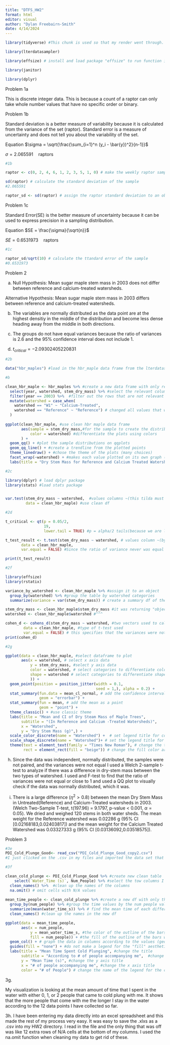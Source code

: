 ```yaml
---
title: "DTFS_HW2"
format: html
editor: visual
author: "Dylan Freebairn-Smith"
date: 4/14/2024
---
```


```r

library(tidyverse) #This chunk is used so that my render went through.  The code could not read " %>% " without it when rendering.

library(lterdatasampler)

library(effsize) # install and load package "effsize" to run function in Problem 2

library(janitor)

library(dplyr)
```

Problem 1a

This is discrete integer data. This is because a count of a raptor can only take whole number values that have no specific order or binary.

Problem 1b

Standard deviation is a better measure of variability because it is calculated from the variance of the set (raptor). Standard error is a measure of uncertainty and does not tell you about the variability of the set.

Equation $\sigma = \sqrt{\frac{\sum_{i=1}^n (y_i - \bar{y})^2}{n-1}}$

$\sigma = 2.065591 \quad \text{raptors}$

```r
#1b

raptor <- c(0, 2, 4, 6, 1, 2, 3, 5, 1, 0) # make the weekly raptor sample data list an object "raptor"

sd(raptor) # calculate the standard deviation of the sample
#2.065591

raptor_sd <- sd(raptor) # assign the raptor standard deviation to an object
```

Problem 1c

Standard Error(SE) is the better measure of uncertainty because it can be used to express precision in a sampling distribution.

Equation $SE = \frac{\sigma}{\sqrt{n}}$

$SE = 0.6531973 \quad \text{raptors}$

```r
#1c

raptor_sd/sqrt(10) # calculate the ttandard error of the sample
#0.6531973
```

Problem 2

a.  Null Hypothesis: Mean sugar maple stem mass in 2003 does not differ between reference and calcium-treated watersheds.

Alternative Hypothesis: Mean sugar maple stem mass in 2003 differs between reference and calcium-treated watersheds.

b.  The variables are normally distributed as the data point are at the highest densitiy in the middle of the distribution and become less dense heading away from the middle in both directions.

c.  The groups do not have equal variances because the ratio of variances is 2.6 and the 95% confidence interval does not include 1.

d.  $t_{critical} = -2.09302405220831$

```r
#2b

data("hbr_maples") #load in the hbr_maple data frame from the lterdatasampler package

#b

clean_hbr_maple <- hbr_maples %>% #create a new data frame with only relevant data
  select(year, watershed, stem_dry_mass) %>% #select the relevant columns
  filter(year == 2003) %>%  #filter out the rows that are not relevant
  mutate(watershed = case_when(
    watershed == "W1" ~ "Calcium-Treated",
    watershed == "Reference" ~ "Reference") # changed all values that were "W1" in column "watershed" to "Calcium-Treated" (it also makes all other values N/A if you don't define them aswell)
  )
  
ggplot(clean_hbr_maple, #use clean hbr maple data frame
       aes(sample = stem_dry_mass,#for the sample to create the distribution used on the x-axisof the plots
           color = watershed) #differentiate the plots using colors
       ) + 
  geom_qq() + #plot the sample distributions on qqplots
  geom_qq_line() + #create a trendline from the plotted points
  theme_linedraw() + #chose the theme of the plots (many choices)
  facet_wrap(~watershed) + #makes each value plotted on its own graph (1d-2d)
  labs(title = "Dry Stem Mass for Reference and Calcium Treated Watershed qqPlot", y = "Dry Stem Mass (g)") #define the title and axis titles
```

```r
#2c

library(dplyr) # load dplyr package
library(stats) #load stats package


var.test(stem_dry_mass ~ watershed,  #values columns ~(this tilda must be read as "by") columns with groups
         data = clean_hbr_maple) #use clean df
```

```r
#2d

t_critical <- qt(p = 0.05/2, 
                 19,
                 lower.tail = TRUE) #p = alpha/2 tails(because we are looking for a "difference" not a greater or lesser value), df = n - # of groups, use lower.tail = FALSE for a one tailed test of the upper values lower.tail = TRUE is the default and tests both


```

```r
t_test_result <- t.test(stem_dry_mass ~ watershed, # values column ~(by) groups column
       data = clean_hbr_maple,
       var.equal = FALSE) #Since the ratio of variance never was equal to 1 var.equal = FALSE

print(t_test_result)
```

```r
#2f 

library(effsize)
library(rstatix)

variance_by_watershed <- clean_hbr_maple %>% #assign it to an object
  group_by(watershed) %>% #group the table by watershed categories
  summarize(variance = var(stem_dry_mass)) # create a summary df of the variance of each watershed groups stem dry mass

stem_dry_mass <- clean_hbr_maple$stem_dry_mass #it was returning "object not found for the two columns so I assigned each column as its own object/vector
watershed <- clean_hbr_maple$watershed #^^^

cohen_d <- cohens_d(stem_dry_mass ~ watershed, #two vectors used to calculate effect size
        data = clean_hbr_maple, #type of t-test used
        var.equal = FALSE) # this specifies that the variances were not equal to each other
print(cohen_d)
```

```r
#2g

ggplot(data = clean_hbr_maple, #select dataframe to plot
       aes(x = watershed, # select x axis data
           y = stem_dry_mass, #select y axis data
           color = watershed, # select categories to differentiate colors by
           shape = watershed # select categories to differentiate shapes by
           )) +
  geom_point(position = position_jitter(width = 0.1, 
                                        seed = 1,), alpha = 0.2) +
  stat_summary(fun.data = mean_cl_normal, # add the confidence interval as an error bar
               geom = "errorbar") +
  stat_summary(fun = mean, # add the mean as a point
               geom = "point") +
  theme_classic() + #use classic theme
  labs(title = "Mean and CI of Dry Steam Mass of Maple Trees", 
       subtitle = "(In Reference and Calcium -Treated Watersheds)", 
       x = "Watershed", 
       y = "Dry Stem Mass (g)",) + 
  scale_color_discrete(name = "Watershed") +  # set legend title for color
  scale_shape_discrete(name = "Watershed")+ # set the legend title for shape
  theme(text = element_text(family = "Times New Roman"), # change the text font
        rect = element_rect(fill = "beige")) # change the fill color around the graph

```

h.  Since the data was independent, normally distributed, the samples were not paired, and the variances were not equal I used a Welch 2-sample t-test to analyze if there was a difference in dry-stem mass between the two types of watershed. I used and F-test to find that the ratio of variances were not equal or close to 1 and used a QQ plot to visually check if the data was normally distributed, which it was.

i.  There is a large difference ($\eta^{2} > 0.8$) between the mean Dry Stem Mass in Untreated(Reference) and Calcium-Treated watersheds in 2003. (Welch Two-Sample T-test, t(197.96) = 9.1797, p-value \< 0.001, $\alpha = 0.05$). We dried and weighed 120 stems in both water sheds. The mean weight for the Reference watershed was 0.02286 g (95% CI \[0.02168183,0.02403817\]) and the mean weight for the Calcium Treated Watershed was 0.03327333 g (95% CI \[0.03136092,0.03518575\]).

Problem 3

```r
#3e
PDI_Cold_Plunge_Good<- read_csv("PDI_Cold_Plunge_Good_copy2.csv")
#I just clicked on the .csv in my files and imported the data set that way because it was saying that it could not find my file with read.csv() or read_csv().
```

```r
#3f

clean_cold_plunge <- PDI_Cold_Plunge_Good %>% #create new clean table
    select(`Water_Time (s)`, Num_People) %>% #select the tow columns I want in my new df
  clean_names() %>%  #clean up the names of the columns
  na.omit() # omit cells with N/A values
  
mean_time_people <- clean_cold_plunge %>% #create a new df with only the mean of each num_people value
  group_by(num_people) %>% #group the time values by the num people values
  summarize(mean(water_time_s)) %>% # find the mean time of each different num_people value
  clean_names() #clean up the names in the new df

ggplot(data = mean_time_people,
       aes(x = num_people,
           y = mean_water_time_s, #the color of the outline of the bars will be according to the num_people value
           fill = num_people)) + #the fill of the outline of the bars will be according to the num_people value
  geom_col() + # graph the data in columns according to the values (geom_bar would graph the bins according to the # of dif values in each category)
  guides(fill = "none") + #do not make a legend for the "fill" aesthetic 
  labs(title = "Mean Time Spent Cold Plunging", #change the title
       subtitle = "According to # of people accompanying me",  #change the subtitle
       y = "Mean Time (s)", #change the y axis title
       x = "# of people accompanying me", #change the x axis title
       color = "# of People") # change the name of the legend for the color

```

3g.

My visualization is looking at the mean amount of time that I spent in the water with either 0, 1, or 2 people that came to cold plung with me. It shows that the more people that come with me the longer I stay in the water according to the 12 data points I have collected so far.

3h. I have been entering my data directly into an excel spreadsheet and this made the rest of my process very easy. It was easy to save the .xlxs as a .csv into my HW2 directory. I read in the file and the only thing that was off was like 12 extra rows of N/A cells at the bottom of my columns. I used the na.omit function when cleaning my data to get rid of these.
